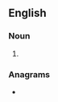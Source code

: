 ==English==

===Noun===
{{head|en|noun plural form}}

# {{plural of|recombination|lang=en}}

===Anagrams===
* {{l|en|nanobiometrics}}
